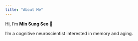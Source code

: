 ```yaml
---
title: "About Me"
---
```

Hi, I’m **Min Sung Seo** 👋  

I’m a cognitive neuroscientist  interested in memory and aging.